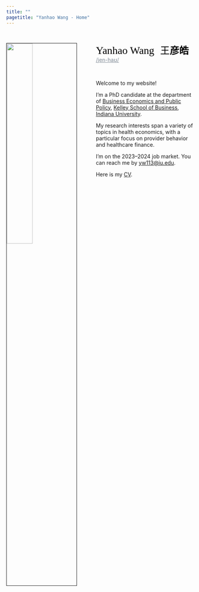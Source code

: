 ```yaml
---
title: ""
pagetitle: "Yanhao Wang - Home"
---
```


<br>

<link rel="stylesheet" href="style.css" type="text/css">

<img src="images/KSB_YanhaoWang_2018Fall_compact.jpg" style="width:37%; border:1px solid; margin-left: 0px; margin-right: 50px" align="left">

<span style="color:Black; font-size: 21pt; font-family:'Georgia'" >Yanhao Wang</span> &nbsp;&nbsp; <span style="color:Black; font-size: 19pt; font-family:STFangsong" >王<b>彦皓</b></span> <a href="https://www.chinesenamesinenglish.com/wiki/Yanhao" style="color:rgb(128,139,150)"> /jen-haʊ/ </a>

<br>

Welcome to my website!

I'm a PhD candidate at the department of [Business Economics and Public Policy](https://kelley.iu.edu/faculty-research/departments/business-economics-public-policy/index.cshtml), [Kelley School of Business](https://kelley.iu.edu/), [Indiana University](https://indiana.edu/).

<!-- I earned my Bachelor degree in Finance and Master's degree in Economics from [Antai College of Economics and Management](http://www.acem.sjtu.edu.cn/), [Shanghai Jiao Tong University](https://www.sjtu.edu.cn/). I was also an exchange student at [Smith School of Business](https://smith.queensu.ca/index.php), [Queen's University](https://www.queensu.ca/). -->

My research interests span a variety of topics in health economics, with a particular focus on provider behavior and healthcare finance. 

I'm on the 2023--2024 job market. You can reach me by [yw113@iu.edu](yw113@iu.edu).

Here is my [CV](https://www.dropbox.com/scl/fi/0w31mibsljlbdhj0lr0cw/CV_YanhaoWang_updated.pdf?rlkey=reglgizx6v8fw4utq1xb7ts0o&dl=0). 